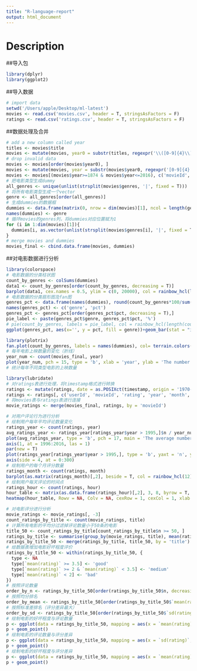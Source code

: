 ```yaml
---
title: "R-language-report"
output: html_document
---
```

# Description

##导入包
```r
library(dplyr)
library(ggplot2)
```
##导入数据
```r
# import data
setwd('/Users/apple/Desktop/ml-latest')
movies <- read.csv('movies.csv', header = T, stringsAsFactors = F)
ratings <- read.csv('ratings.csv', header = T, stringsAsFactors = F)
```

##数据处理及合并

```r
# add a new column called year
titles <- movies$title
movies <- mutate(movies, year0 = substr(titles, regexpr('\\([0-9]{4}\\)', titles), regexpr('\\([0-9]{4}\\)', titles) + 5))
# drop invalid data
movies <- movies[order(movies$year0), ]
movies <- mutate(movies, year = substr(movies$year0, regexpr('[0-9]{4}',  movies$year0), regexpr('[0-9]{4}', movies$year0) + 3))
movies <- movies[(movies$year>=1874 & movies$year<=2016), c('movieId', 'title', 'genres', 'year')]
# 把电影类型生成dummy
all_genres <- unique(unlist(strsplit(movies$genres, '|', fixed = T)))
# 将所有电影类型生成一个vector
genre <- all_genres[order(all_genres)]
# 生成dummies的数据框
dummies <- data.frame(matrix(0, nrow = dim(movies)[1], ncol = length(genre)))
names(dummies) <- genre
# 循环movies的genres列，将dummies对应位置赋为1
for (i in 1:dim(movies)[1]){
  dummies[i, as.vector(unlist(strsplit(movies$genres[i], '|', fixed = T)))] = 1
}
# merge movies and dummies
movies_final <- cbind.data.frame(movies, dummies)
```

##对电影数据进行分析

```r
library(colorspace)
# 电影数据的分类柱状图
count_by_genres <- colSums(dummies)
data1 <- count_by_genres[order(count_by_genres, decreasing = T)]
barplot(data1, cex.names = 0.5, ylim = c(0, 20000), col = rainbow_hcl(length(data1)), main = 'The histogram of the number of movies by genres')
# 电影数据的分类扇形图及fan图
genres_pct <- data.frame(names(dummies), round(count_by_genres*100/sum(count_by_genres) ,2))
names(genres_pct) <- c('genre', 'pct')
genres_pct <- genres_pct[order(genres_pct$pct, decreasing = T),]
pie_label <- paste(genres_pct$genre, genres_pct$pct, '%')
# pie(count_by_genres, labels = pie_label, col = rainbow_hcl(length(count_by_genres)), main = 'The pie of the proportion of each genre of movies', clockwise = T)
ggplot(genres_pct, aes(x='', y = pct, fill = genre))+geom_bar(stat = "identity", width = 1) + coord_polar(theta = "y") + labs(x = "", y = "", title = "") + theme(legend.title = element_blank(), legend.position = "right") + scale_fill_discrete(breaks = genres_pct$genre, labels = pie_label)

library(plotrix)
fan.plot(count_by_genres, labels = names(dummies), col= terrain.colors(length(count_by_genres)), main = 'The fan plot of the proportion of each genre of movies')
# 每年电影上映数量的变化（折线）
year_num <- count(movies_final, year)
plot(year_num, pch = 15, type = 'b', xlab = 'year', ylab = 'The number of movies', main = 'The number of movies released every year', col = rainbow(dim(year_num)[1]))
# 统计每年不同类型电影的上映数量
```

```r
library(lubridate)
# 对ratings表进行处理，将timestamp格式进行转换
ratings <- mutate(ratings, date = as.POSIXct(timestamp, origin = '1970-01-01 00:00:00'), year = year(date), month = month(date), hour = hour(date))
ratings <- ratings[, c('userId', 'movieId', 'rating', 'year', 'month', 'hour')]
# 将movies表与ratings表进行连接
movie_ratings <- merge(movies_final, ratings, by = 'movieId') 
```

```r
# 对用户评论行为进行分析
# 绘制用户每年平均评论数量变化
ratings_year <- count(ratings, year)
avg_ratings_year <- ratings_year[ratings_year$year > 1995,]$n / year_num[year_num$year > 1995,]$n
plot(avg_ratings_year, type = 'b', pch = 17, main = 'The average number of ratings every year per movie', ylab = 'The number of ratings', xlab = 'year',  xaxt = 'n', col = rainbow_hcl(2)[1])
axis(1, at = 1996:2016, las = 1)
par(new = T)
plot(ratings_year[ratings_year$year > 1995,], type = 'b', yaxt = 'n', ylab = NA , pch = 15, col = rainbow_hcl(2)[2])
axis(side = 4, at = 0:300)
# 绘制用户的每个月评分数量
ratings_month <- count(ratings, month)
barplot(as.matrix(ratings_month)[,2], beside = T, col = rainbow_hcl(12), ylim = c(0, 3000000), main = 'The number of ratings by month', names.arg = c(1:12))
# 绘制用户每天评论的时间点
ratings_hour <- count(ratings, hour)
hour_table <- matrix(as.data.frame(ratings_hour)[,2], 3, 8, byrow = T, dimnames = list(c('night','day','evening'), paste(c(1:8), 'th', sep = '')))
heatmap(hour_table, Rowv = NA, Colv = NA, cexRow = 1, cexCol = 1, xlab = 'Time Quantile', ylab = 'Time Span')
```

```r
# 对电影评分进行分析
movie_ratings <- movie_ratings[, -3]
count_ratings_by_title <- count(movie_ratings, title)
# 计算所有电影的平均分过滤掉评论数量小于50条的电影
title_50 <- count_ratings_by_title[count_ratings_by_title$n >= 50, ]
ratings_by_title <- summarise(group_by(movie_ratings, title), mean(rating), sd(rating))
ratings_by_title_50 <- merge(ratings_by_title, title_50, by = 'title')
# 给数据表增加电影好坏程度评价
ratings_by_title_50 <- within(ratings_by_title_50, {
  type <- NA
  type[`mean(rating)` >= 3.5] <- 'good'
  type[`mean(rating)` >= 2 & `mean(rating)` < 3.5] <- 'medium'
  type[`mean(rating)` < 2] <- 'bad'
})
# 按照评论数量
order_by_n <- ratings_by_title_50[order(ratings_by_title_50$n, decreasing = T),]
# 按照均分排名
order_by_mean <- ratings_by_title_50[order(ratings_by_title_50$`mean(rating)`, decreasing = T),]
# 按照标准差排名（评分差异最大）
order_by_sd <- ratings_by_title_50[order(ratings_by_title_50$`sd(rating)`, decreasing = T),]
# 绘制电影的好坏程度与评论数量
p <- ggplot(data = ratings_by_title_50, mapping = aes(x = `mean(rating)`, y = n, colour = type))
p + geom_point()
# 绘制电影的评论数量与评分差异
p <- ggplot(data = ratings_by_title_50, mapping = aes(x = `sd(rating)`, y = n, colour = type))
p + geom_point()
# 绘制电影的好坏程度与评分差异
p <- ggplot(data = ratings_by_title_50, mapping = aes(x = `mean(rating)`, y = `sd(rating)`, colour = type))
p + geom_point()
```

```r

```